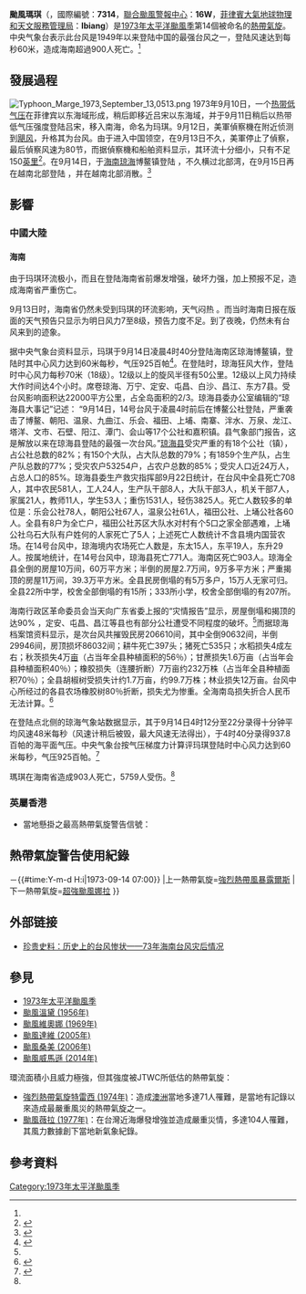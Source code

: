 {{NoteUTC+8}}
{{NoteTA
|G1=TyphoonNew
|G2=TyphoonOld
|G3=Weather
|G4=地名
|T=zh:颱風瑪琪 (1973年); zh-cn:超强台风玛琪 (1973年); zh-hk:颱風瑪琪 (1973年); zh-tw:中度颱風瑪芝 (1973年)
|1=zh:颱風瑪琪; zh-cn:超强台风玛琪 ; zh-hk:颱風瑪琪 ; zh-tw:中度颱風瑪芝
|2=zh:瑪琪 ; zh-cn:玛琪 ; zh-hk:瑪琪 ; zh-tw:瑪芝
|3=zh:老撾王國; zh-cn:老挝王国; zh-hk:老撾王國; zh-tw:寮王國
|4=zh-hans:南海; zh-hant:南海; zh-sg:南中国海
|5=zh-hans:翠西;zh-hant:崔西
|skin=typhoon
}}
{{颱風基礎資訊新
|颱風名稱               = 颱風瑪琪
|外文名稱               = Typhoon Marge
|外文語言               = 英文
|代表圖像               = MargeSep1973.gif
|代表圖像名稱           = 9月13日的颱風瑪琪
|形成日期               = 1973年9月10日
|消散日期               = 1973年9月15日
|十分鐘平均風速HKO      = 
|二分鐘平均風速         = 60|NMC=m/s
|一分鐘平均風速         = 80|SSHS=knot<!--JTWC-->
|一分鐘平均風速CWB      = 43|CWB=m/s
|最低氣壓               = 965
|死傷人數               = 903死5759伤<ref name="一场没有预兆的强台风">{{cite web|url=http://hnrb.hinews.cn/html/2009-11/06/content_170358.htm|title=7314台风 一场没有预兆的强台风|date=2009年11月6日|publisher=海南日报}}</ref>
|影響地區               = [[菲律賓|菲律賓]]、[[英屬香港|英屬香港]]、[[葡屬澳門|葡屬澳門]]、[[中華人民共和國|中國大陸]]、[[越南民主共和國|北越]]、[[老撾王國|老撾]]、[[緬甸|緬甸]]
|備註                   = 美国联合台风警报中心及台湾中央气象局在台风离开其责任范围后没有再次更新其风速资料
|颱風路徑圖             = Marge_1973_track.png
|風季年份               = 1973
|風季位置               = 太平洋
}}
'''颱風瑪琪'''（{{lang-en|'''Typhoon Marge'''}}，國際編號：'''7314'''，[[聯合颱風警報中心|聯合颱風警報中心]]：'''16W'''，[[菲律賓大氣地球物理和天文服務管理局|菲律賓大氣地球物理和天文服務管理局]]：'''Ibiang'''）是[[1973年太平洋颱風季|1973年太平洋颱風季]]第14個被命名的[[熱帶氣旋|熱帶氣旋]]。中央气象台表示此台风是1949年以来登陆中国的最强台风之一，登陆风速达到每秒60米，造成海南超過900人死亡。<ref name="一场没有预兆的强台风" />

==發展過程==
[[File:Typhoon_Marge_1973,September_13,0513.png|thumb]]
1973年9月10日，一个[[热带低气压|热带低气压]]在菲律宾以东海域形成，稍后即移近吕宋以东海域，并于9月11日稍后以热带低气压强度登陆吕宋，移入南海，命名为玛琪。9月12日，美軍偵察機在附近侦测到[[飓风|飓风]]，升格其为台风。由于进入中国领空，在9月13日不久，美軍停止了偵察，最后偵察风速为80节，而据偵察機和船舶资料显示，其环流十分细小，只有不足150[[英里|英里]]<ref>{{cite web|url=http://www.usno.navy.mil/NOOC/nmfc-ph/RSS/jtwc/atcr/1973atcr.pdf|title=1973 Annual Tropical Cyclone Reports|publisher=U.S. Naval Observatory}}</ref>。在9月14日，于[[海南|海南]][[琼海|琼海]]博鳌镇登陆 ，不久横过北部湾，在9月15日再在越南北部登陆 ，并在越南北部消散。<ref>{{cite web|url=http://agora.ex.nii.ac.jp/digital-typhoon/summary/wnp/s/197314.html|title=Typhoon 197314 (MARGE) - General Information|publisher=Digital Typhoon}}</ref>

==影響==
===中國大陸===
====海南====
由于玛琪环流极小，而且在登陆海南省前爆发增强，破坏力强，加上预报不足，造成海南省严重伤亡。

9月13日时，海南省仍然未受到玛琪的环流影响，天气闷热 。而当时海南日报在版面的天气预告只显示为明日风力7至8级，预告力度不足。到了夜晚，仍然未有台风来到的迹象。

据中央气象台资料显示，玛琪于9月14日凌晨4时40分登陆海南区琼海博鳌镇，登陆时其中心风力达到60米每秒，气压925百帕<ref>{{cite web|url=http://tcdata.typhoon.gov.cn/CMABSTdata/CH1973BST.txt|title=CMABSTdata|publisher=CMA|deadurl=yes|archiveurl=https://web.archive.org/web/20140714174112/http://tcdata.typhoon.gov.cn/CMABSTdata/CH1973BST.txt|archivedate=2014-07-14}}</ref>。在登陆时，琼海狂风大作，登陆时中心风力每秒70米（18级）。12级以上的旋风半径有50公里。12级以上风力持续大作时间达4个小时。席卷琼海、万宁、定安、屯昌、白沙、昌江、东方7县。受台风影响面积达22000平方公里，占全岛面积的2/3。琼海县委办公室编辑的“琼海县大事记”记述： “9月14日，14号台风于凌晨4时前后在博鳌公社登陆，严重袭击了博鳌、朝阳、温泉、九曲江、乐会、福田、上埔、南寨、泮水、万泉、龙江、塔洋、文市、石壁、阳江、潭门、会山等17个公社和嘉积镇。县气象部门报告，这是解放以来在琼海县登陆的最强一次台风。”[[琼海县|琼海县]]受灾严重的有18个公社（镇），占公社总数的82%；有150个大队，占大队总数的79%；有1859个生产队，占生产队总数的77%；受灾农户53254户，占农户总数的85%；受灾人口近24万人，占总人口的85%。琼海县委生产救灾指挥部9月22日统计，在台风中全县死亡708人，其中农民581人，工人24人，生产队干部8人，大队干部3人，机关干部7人，家属21人，教师11人，学生53人；重伤1531人，轻伤3825人。死亡人数较多的单位是：乐会公社78人，朝阳公社67人，温泉公社61人，福田公社、上埇公社各60人。全县有8户为全亡户，福田公社苏区大队水对村有个5口之家全部遇难，上埇公社乌石大队有户姓何的人家死亡了5人；上述死亡人数统计不含县境内国营农场。在14号台风中，琼海境内农场死亡人数是，东太15人，东平19人，东升29人。按属地统计，在14号台风中，琼海县死亡771人。海南区死亡903人。琼海全县全倒的房屋10万间，60万平方米；半倒的房屋2.7万间，9万多平方米；严重揭顶的房屋11万间，39.3万平方米。全县民房倒塌的有5万多户，15万人无家可归。全县22所中学，校舍全部倒塌的有15所；333所小学，校舍全部倒塌的有207所。 

海南行政区革命委员会当天向广东省委上报的“灾情报告”显示，房屋倒塌和揭顶的达90% ，定安、屯昌、昌江等县也有部分公社遭受不同程度的破坏。<ref name="一场没有预兆的强台风" />而据琼海档案馆资料显示，是次台风共摧毁民房206610间，其中全倒90632间，半倒29946间，房顶损坏86032间；耕牛死亡397头；猪死亡535只；水稻损失4成左右；秋茨损失4万[[亩|亩]]（占当年全县种植面积的56％）；甘蔗损失1.6万亩（占当年会县种植面积40％）；橡胶损失（连腰折断）7万亩约232万株（占当年全县种植面积70％）；全县胡椒树受损失计约1.7万亩，约99.7万株；林业损失12万亩。台风中心所经过的各县农场橡胶树80％折断，损失尤为惨重。全海南岛损失折合人民币无法计算。<ref>{{cite web|url=http://www.cnki.com.cn/Article/CJFDTOTAL-ZHXU199201014.htm|title=海南岛7314号台风灾害|publisher=《灾害学》1992年01期|}}</ref>

在登陆点北侧的琼海气象站数据显示，其于9月14日4时12分至22分录得十分钟平均风速48米每秒（风速计稍后被毁，最大风速无法得出），于4时40分录得937.8百帕的海平面气压。中央气象台按气压梯度力计算评玛琪登陆时中心风力达到60米每秒，气压925百帕。<ref name="台风会议文集">{{cite web|url=http://bbs.typhoon.gov.cn/read.php?tid=49707|title=《台风会议文集1974》|publisher=上海人民出版社|deadurl=yes|archiveurl=https://web.archive.org/web/20160306022037/http://bbs.typhoon.gov.cn/read.php?tid=49707|archivedate=2016-03-06}}</ref>

瑪琪在海南省造成903人死亡，5759人受伤。<ref name="一场没有预兆的强台风" />
<!--
大台风到来时，琼海县委书记、县革委主任曹彦珠和县委副书记冯华彪正在广州开会，县委副书记林诚带领部分社队干部到[[大寨|大寨]]参观，家里的工作由县委常委、县革委副主任袁其祥和符致浩主持。9月14日清晨，袁其祥脱险后，判断灾情史无前例，必须第一时间向上级组织汇报，请求支援。当时所有有线通信都已中断，便派秘书到县邮电局发无线电报。考虑到电报字数寥寥无法把灾情说清楚，便决定由县委常委、县革委副主任符致浩到海口向海南区党委、革委当面报告，嘉积汽车站分队长王家积接受了送人到海口的任务，带上锯子、斧头、锄头开车上路，一路逢树就砍，遇坑则填，在清理路障中前进，经过5个小时艰苦奋战终于到达海口。9月14日早晨在家的琼海县委常委会议决定成立县生产救灾指挥部，下设办公室和生产、基建、救灾、后勤4个组。会议明确提出救灾工作的具体任务分为“三抢”（抢救人、抢救物资财产、抢修临时住房）、恢复生产、重建家园三个阶段。当前最紧迫的任务是救死扶伤，抢救伤员。会议号召全县人民紧急动员起来，投入“三抢”斗争；在“三抢”中先救人，后救物。 9月14日，琼海县委县革委发出关于救灾抢救工作的紧急指示；9月15日，县委发出[1973] 40号文件《关于当前救灾工作的紧急指示》。由于通信中断，县委派出10多位联络员，骑单车将这些文件及时送到各局局长和各公社书记手里。9月14日，县委从县里各机关抽调182名干部（其中局级干部41人），组成14个工作组，分别由县委、县革委的14名常委带队，深入到重灾区指导救灾，各公社也组织干部下乡，每个大队都有3人以上的工作组进驻。当天，县社工作组全部到位。9月14日，县委决定发扬协作精神，发动轻灾区支援重灾区，大路、长坡、烟塘、新市4个公社抽调2900名民兵赴重灾区救灾。14日晚上，这4个公社民兵救灾队伍带着工具、行李和口粮，冒雨步行几十里，准时赶到指定地点投入战斗。在重灾公社内，轻灾队支援重灾队，轻灾户支援重灾户。 9月14日，琼海县革委在紧急指示中要求：“对死亡人员要及时安葬。经济有困难的，给予适当补助；对死者家属也要做好安慰和安置工作。”大台风中的遇难者都得到妥善安葬，家庭经济困难的由县上负责殡葬费。 9月14日，县委发出紧急指示，要求将受淋湿的粮食进行翻仓处理，仓库全倒的要调剂调运；受淋的商品要晒干。全县粮食系统有1500吨大米和2466吨谷子被淋湿。海南区救灾办要求在24小时内将这些大米运到海口、三亚，将谷子运到全岛各市县处理。各地派出396部汽车前来支援，其中解放军部队156部、兵团160部，海南各部门和各县80部。400多部车全天候投入抢运，终于按时完成了任务。从9月15日起，全岛所有的粮食供应门市只出售从琼海运来的大米。9月14日县委成立了抢救伤员领导小组，由县委常委、县革委副主任符致浩任组长，县委还派一名常委到县医院坐镇指挥抢救人命工作。各公社也相应成立了抢救小组，并派一名副主任到卫生院直接领导。根据上级指示，县委决定凡因灾受伤人员一律给予免费治疗，挂号、药品和在医院用膳也不收费；陪护家属如经济困难也不交膳费。伤员医疗费由县生产救灾指挥部在自然灾害救济款中报销。县医院和各公社卫生院每天都要派联络员到县救灾指挥部汇报当天抢救伤员情况。全县28个医疗单位、653名医务工作者克服种种困难，全面复医。14日下午，海南区、海南军区、海口市、文昌县医疗队由专车送抵琼海，一下车医疗队便投入急救，立即对垂危伤员施行手术。9月14日，海南药品公司仓库无货的情况下，从海南各市县医院调剂出一批庆大霉素、西地兰针、9头无影手术灯供应琼海。9月15日，海南药品公司派专人到广州采购5吨急救药品用专机运回。琼海需要大量破伤风针，海南药品公司向广州、上海、北京、天津、武汉、福州等主要货源单位求援，这些单位都及时将药品紧急空运到海南。海军南航部队派出一辆专车在海口机场守候，药品随到随运琼海。9月20日统计，外地32个单位支援琼海的医疗队有39个，医护人员441名。每个公社都有2个外地医疗队进驻。由于伤员过多，海南区党委决定将部分垂危伤员转移到海口市治疗。海口市10多家地方和部队医院把救治琼海灾区伤员当成政治任务。到9月20日，琼海全县修理刮顶的房屋5万多间，盖起临时住房2万多间。全县灾民依靠集体的力量，基本上解决了临时住宿问题。同时，1587个生产队还盖起临时仓库4585间。海南军区借给琼海县的帐篷，被安排到机关、学校、医院、商店使用。县委要求保证每人每月有30斤口粮。缺粮户自报缺口粮数量，经公社粮所核实后发放实物，一直供应到来年夏收。各公社认真做好慰问物资的管理和发放工作，把慰问品很快发放到灾民手中；饼干、白糖、牛奶等慰问品发给伤病员；衣服、军鞋、钢精锅、毡被则发到重灾户。9月20日前，全县各中、小学相继复课。各校采取师生自己动手和群众大力支援相结合的办法，修建临时教室986间，修理原教室474间，修好临时宿舍781间。1973年10月底，支援琼海县的外地医疗队才撤离。

海南区党委第一书记、区革委主任[[冯镜桥|冯镜桥]]，区党委第二书记、区革委副主任[[李子元|李子元]]，区党委副书记[[马一品|马一品]]在台风登陆后第一时间动身到琼海县察看灾情。时任琼海县委常委的杨庆禧后来回忆说，他陪同冯镜桥到[[嘉积镇|嘉积镇]]察看灾情，当时冯镜桥不停地抹泪水，在回县委的路上，甚至哭出声来，脚步踉跄，不时用手扶着身边的断树残壁。冯镜桥在琼海发出的第一个指示是要海南医疗队在当天赶到琼海抢救伤员。9月15日，海南区慰问团到达琼海，带来了区党委、区革委致琼海人民的慰问信和大批救济物资。9月16日，区党委在琼海召开海南区救灾动员大会，区党委9名常委出席。大会要求区直各部门和各市县全力以赴支援琼海救灾。海南区成立了救灾办公室，并抽调411名干部到琼海等灾区帮助救灾。李子元坐镇琼海，直接指挥救灾。海南区各部门，各厂矿企业单位，海南自治州委、州革委，海口市委、市革委，海南各县县委、县革委，生产建设兵团驻海南各师党委都派慰问团和医疗队到琼海。海南各地还自发给琼海灾区捐款。[[儋县|儋县]]石屋大队捐款2万元；海口市46位市民捐款1567元，粮票600斤。

9月14日，广东省医疗队乘专机到达琼海。9月15日，广东省委、省革委发来慰问信。广东省领导[[林李明|林李明]]、[[刘田夫|刘田夫]]、[[张根生|张根生]]率领慰问团到达琼海县。 

台风当夜，驻地解放军就地顶着狂风抢救五保户群众与粮站、商店的物资。9月14日，[[海南军区|海南军区]]发布命令，要求各医疗单位、各部队立即派出医疗队、运输队、抢险队开赴琼海救灾。9月14日当天，187医院、185医院、424医院、4411部队、4420部队、南海舰队、4475部队、9087部队、4009部队的医疗队就到达琼海投入工作。各部队的运输队和抢险队也在当天到位。广州军区、[[广州军区生产建设兵团|广州军区生产建设兵团]]也派出医疗队到琼海支援。广州军区、海南军区给琼海县捐献军服2.5万套，军鞋2.5万双，铁锅、铁水桶各1千个，灯泡1万个，铁丝50吨，铁钉5吨，借给帐篷500个。灾后最艰难时刻，解放军成为琼海救灾突击队。支援琼海救灾的解放军指战员共1632人。

1973年9月18日，中共中央、国务院、中央军委给[[海南区党委|海南区党委]]、[[海南行政区公署|海南区革委]]，琼海县委、县革委发来“中央慰问电”，表示深切关怀。9月18日中午，[[中华人民共和国商业部|国家商业部]]部长[[范子瑜|范子瑜]]为团长的中央慰问团到达琼海县，中央医疗队一队、二队随团到达。县领导在南门戏院门前厅迎接中央慰问团。中央拨出救灾专款1685万元支援琼海，国家商业部直接拨给琼海救灾用布48万米；慰问团带来了大批救灾物资、10万份“中央慰问电”和大批慰问品。中央慰问团马上考察嘉积城区灾情。中央医疗队一抵琼海立即到县医院和嘉积公社卫生院第一线抢救伤员。9月20和21日，中央慰问团分为4个组深入重灾区各公社考察灾情，慰问灾民。慰问团冒着酷暑考察了18个公社（镇）的33个大队。范子瑜团长说：“告诉英雄的琼海人民，有毛主席、党中央的领导，有各地人民的支援，用毛泽东思想统帅救灾斗争，自力更生，奋发图强，多大的困难也是完全可以战胜的。”

1973年10月24日，广东省委副书记、省革委副主任[[林李明|林李明]]在海南区抗灾斗争先进单位与积极分子代表大会上说：“今年袭击海南的14号台风，是解放以来在广东省登陆最强的—次台风。”
-->

===英屬香港===
*當地懸掛之最高熱帶氣旋警告信號：{{HKTY|1}}
{{Expand section}}

==熱帶氣旋警告使用紀錄==
{{熱帶氣旋警告使用紀錄
|氣象台=[[皇家香港天文台|皇家香港天文台]]
|警告系統=[[香港熱帶氣旋警告信號|熱帶氣旋警告信號]]
|熱帶氣旋警告={{HKTY|1}}
|使用時間={{#time:Y-m-d H:i|1973-09-12 17:30}}－{{#time:Y-m-d H:i|1973-09-14 07:00}}
|上一熱帶氣旋=[[1973年太平洋颱風季#颱風露爾斯_(Louise)|強烈熱帶風暴露爾斯]]
|下一熱帶氣旋=[[颱風娜拉_(1973年)|超強颱風娜拉]]
}}

==外部链接==
* [http://v.youku.com/v_show/id_XNzQyNDI5OTMy.html 珍贵史料：历史上的台风惨状——73年海南台风灾后情况]

==參見==
*[[1973年太平洋颱風季|1973年太平洋颱風季]]
*[[颱風溫黛_(1956年)|颱風溫黛 (1956年)]]
*[[颱風維奧娜_(1969年)|颱風維奧娜 (1969年)]]
*[[颱風達維_(2005年)|颱風達維 (2005年)]]
*[[颱風桑美_(2006年)|颱風桑美 (2006年)]]
*[[颱風威馬遜_(2014年)|颱風威馬遜 (2014年)]]

環流面積小且威力極強，但其強度被JTWC所低估的熱帶氣旋：
*[[強烈熱帶氣旋特雷西|強烈熱帶氣旋特雷西 (1974年)]]：造成[[澳洲|澳洲]]當地多達71人罹難，是當地有記錄以來造成最嚴重風災的熱帶氣旋之一。
*[[颱風薇拉_(1977年)|颱風薇拉 (1977年)]]：在台灣近海爆發增強並造成嚴重災情，多達104人罹難，其風力數據創下當地新氣象紀錄。

==參考資料==
{{reflist|2}}



[[Category:1973年太平洋颱風季|Category:1973年太平洋颱風季]]